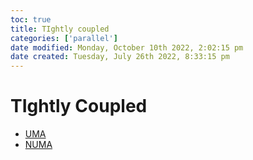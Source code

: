 ```yaml
---
toc: true
title: TIghtly coupled
categories: ['parallel']
date modified: Monday, October 10th 2022, 2:02:15 pm
date created: Tuesday, July 26th 2022, 8:33:15 pm
---
```


# TIghtly Coupled
- [UMA](UMA.qmd)
- [NUMA](NUMA.qmd)



